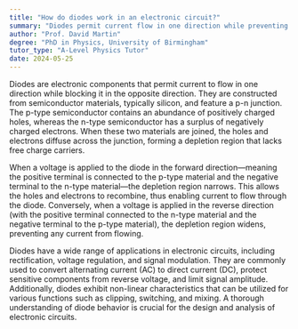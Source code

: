 ```yaml
---
title: "How do diodes work in an electronic circuit?"
summary: "Diodes permit current flow in one direction while preventing it in the opposite direction, serving as essential components in electronic circuits for controlling current directionality."
author: "Prof. David Martin"
degree: "PhD in Physics, University of Birmingham"
tutor_type: "A-Level Physics Tutor"
date: 2024-05-25
---
```


Diodes are electronic components that permit current to flow in one direction while blocking it in the opposite direction. They are constructed from semiconductor materials, typically silicon, and feature a p-n junction. The p-type semiconductor contains an abundance of positively charged holes, whereas the n-type semiconductor has a surplus of negatively charged electrons. When these two materials are joined, the holes and electrons diffuse across the junction, forming a depletion region that lacks free charge carriers.

When a voltage is applied to the diode in the forward direction—meaning the positive terminal is connected to the p-type material and the negative terminal to the n-type material—the depletion region narrows. This allows the holes and electrons to recombine, thus enabling current to flow through the diode. Conversely, when a voltage is applied in the reverse direction (with the positive terminal connected to the n-type material and the negative terminal to the p-type material), the depletion region widens, preventing any current from flowing.

Diodes have a wide range of applications in electronic circuits, including rectification, voltage regulation, and signal modulation. They are commonly used to convert alternating current (AC) to direct current (DC), protect sensitive components from reverse voltage, and limit signal amplitude. Additionally, diodes exhibit non-linear characteristics that can be utilized for various functions such as clipping, switching, and mixing. A thorough understanding of diode behavior is crucial for the design and analysis of electronic circuits.
    